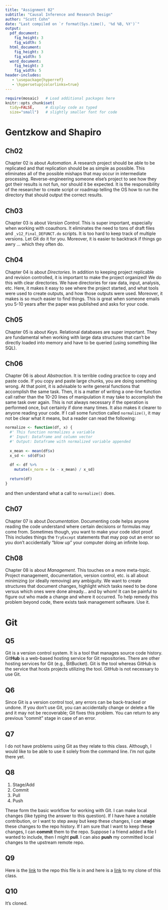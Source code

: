 ```yaml
---
title: "Assignment 02"
subtitle: "Causal Inference and Research Design"
author: "Scott Cohn"
date: "Last compiled on `r format(Sys.time(), '%d %B, %Y')`"
output: 
  pdf_document:
    fig_height: 3
    fig_width: 5
  html_document:
    fig_height: 3
    fig_width: 5
  word_document:
    fig_height: 3
    fig_width: 5
header-includes:
   - \usepackage{hyperref}
   - \hypersetup{colorlinks=true}
---
```


```r
require(mosaic)   # Load additional packages here 
knitr::opts_chunk$set(
  tidy=FALSE,     # display code as typed
  size="small")   # slightly smaller font for code
```

# Gentzkow and Shapiro

## Ch02

Chapter 02 is about *Automation*. A research project should be able to be replicated and that replication should be as simple as possible. This eliminates all of the possible mishaps that may occur in intermediate processing. Reverse-engineering someone else's project to see how they got their results is not fun, nor should it be expected. It is the responsibility of the researcher to create script or roadmap telling the OS how to run the directory that should output the correct results.

## Ch03 

Chapter 03 is about *Version Control*. This is super important, especially when working with coauthors. It eliminates the need to tons of draft files and `_v12_Final_DEFUNCT.do` scripts. It is too hard to keep track of multiple versions. Let Git do it for you. Moreover, it is easier to backtrack if things go awry ... which they often do. 

## Ch04 

Chapter 04 is about *Directories*. In addition to keeping project replicable and revision controlled, it is important to make the project organized! We do this with clear directories. We have directories for raw data, input, analysis, etc. Here, it makes it easy to see where the project started, and what tools were used to create outputs, and how those outputs were used. Moreover, it makes is so much easier to find things. This is great when someone emails you 5-10 years after the paper was published and asks for your code.

## Ch05 

Chapter 05 is about *Keys*. Relational databases are super important. They are fundamental when working with large data structures that can't be directly loaded into memory and have to be queried (using something like SQL). 

## Ch06 

Chapter 06 is about *Abstraction*. It is terrible coding practice to copy and paste code. If you copy and paste large chunks, you are doing something wrong. At that point, it is advisable to write general functions that accomplish the same task. Then, it is a matter of writing a one-line function call rather than the 10-20 lines of manipulation it may take to accomplish the same task over again. This is not always necessary if the operation is performed once, but certainly if done many times. It also makes it clearer to anyone reading your code. If I call some function called `normalize()`, it may not be clear what it means, but a reader can read the following:

```r
normalize <- function(df, x) {
  #' This function normalizes a variable
  #' Input: Dataframe and column vector
  #' Output: Dataframe with normalized variable appended
  
  x_mean <- mean(df$x)
  x_sd <- sd(df$x)
  
  df <- df %>%
    mutate(x_norm = (x - x_mean) / x_sd)
  
  return(df)
}
```

and then understand what a call to `normalize()` does. 

## Ch07

Chapter 07 is about *Documentation*. Documenting code helps anyone reading the code understand where certain decisions or formulas may come from. Sometimes though, you want to make your code idiot proof. This includes things the `TryExcept` statements that may pop out an error so you don't accidentally "blow up" your computer doing an infinite loop.

## Ch08

Chapter 08 is about *Management*. This touches on a more meta-topic. Project management, documentation, version control, etc. is all about minimizing (or ideally removing) any ambiguity. We want to create structures that document changes, highlight which tasks need to be done versus which ones were done already... and by whom! It can be painful to figure out who made a change and where it occurred. To help remedy this problem beyond code, there exists task management software. Use it. 

# Git 

## Q5

Git is a version control system. It is a tool that manages source code history. Git**Hub** is a web-based hosting service for Git repositories. There are other hosting services for Git (e.g., BitBucket). Git is the tool whereas GitHub is the service that hosts projects utilizing the tool. GitHub is not necessary to use Git.

## Q6

Since Git is a version control tool, any errors can be back-tracked or undone. If you don't use Git, you can accidentally change or delete a file and it may not be recoverable; Git fixes this problem. You can return to any previous "commit" stage in case of an error.

## Q7 

I do not have problems using Git as they relate to this class. Although, I would like to be able to use it solely from the command line. I'm not quite there yet.

## Q8 

1. Stage/Add
2. Commit
3. Pull
4. Push

These form the basic workflow for working with Git. I can make local changes (like typing the answer to this question). If I have have a notable contribution, or I want to step away but keep these changes, I can **stage** these changes to the repo history. If I am sure that I want to keep these changes, I can **commit** them to the repo. Suppose I a friend added a file I wanted to include, then I might **pull**. I can also **push** my committed local changes to the upstream remote repo. 

## Q9 

Here is the [link](https://github.com/scottcohn97/causal_inf_pset) to the repo this file is in and here is a [link](https://github.com/scottcohn97/causal-inference-class) to my clone of this class.

## Q10

It's cloned.